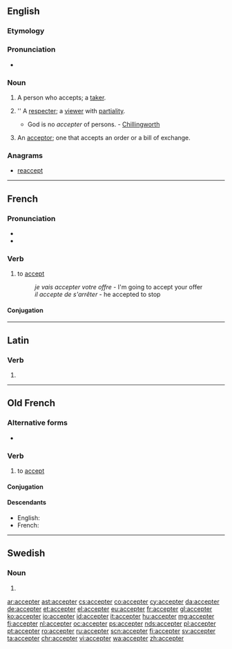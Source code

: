 ==English==

===Etymology===
{{suffix|accept|er|lang=en}}

===Pronunciation===
* {{a|US}} {{IPA|/æk.ˈsɛp.tɚ/|lang=en}}

===Noun===
{{en-noun}}

# A person who accepts; a [[taker]].
# {{context|obsolete|lang=en}} '' A [[respecter]]; a [[viewer]] with [[partiality]].
#* God is no ''accepter'' of persons. - [[Chillingworth]]
# {{context|legal|lang=en}} An [[acceptor]]; one that accepts an order or a bill of exchange.

===Anagrams===
* [[reaccept#English|reaccept]]

----

==French==

===Pronunciation===
* {{IPA|/ak.sɛp.te/|lang=fr}}
* {{audio|Fr-accepter-fr-Paris.ogg|Audio (FR)|lang=en}}

===Verb===
{{fr-verb}}

# {{context|transitive|lang=fr}} to [[accept]]
#: ''je vais accepter votre offre'' - I'm going to accept your offer
#: ''il accepte de s'arrêter'' - he accepted to stop

====Conjugation====
{{fr-conj-er|accept|avoir}}

----

==Latin==

===Verb===
{{la-verb-form|accepter}}

# {{conjugation of|acceptō||1|s|pres|pass|sub|lang=la}}

----

==Old French==

===Alternative forms===
* {{l/fro|acepter}}

===Verb===
{{head|fro|verb}}

# to [[accept]]

====Conjugation====
{{fro-conj-er|accept}}

====Descendants====
* English: {{l|en|accept}} {{qualifier|borrowed}}
* French: {{l|fr|accepter}}

----

==Swedish==

===Noun===
{{head|sv|noun form}}

# {{sv-noun-form-indef-pl|accept}}

[[ar:accepter]]
[[ast:accepter]]
[[cs:accepter]]
[[co:accepter]]
[[cy:accepter]]
[[da:accepter]]
[[de:accepter]]
[[et:accepter]]
[[el:accepter]]
[[eu:accepter]]
[[fr:accepter]]
[[gl:accepter]]
[[ko:accepter]]
[[io:accepter]]
[[id:accepter]]
[[it:accepter]]
[[hu:accepter]]
[[mg:accepter]]
[[fj:accepter]]
[[nl:accepter]]
[[oc:accepter]]
[[ps:accepter]]
[[nds:accepter]]
[[pl:accepter]]
[[pt:accepter]]
[[ro:accepter]]
[[ru:accepter]]
[[scn:accepter]]
[[fi:accepter]]
[[sv:accepter]]
[[ta:accepter]]
[[chr:accepter]]
[[vi:accepter]]
[[wa:accepter]]
[[zh:accepter]]